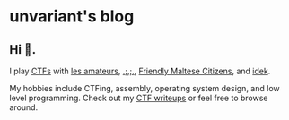 
# unvariant's blog

<h2>Hi 👋.</h2>

I play [CTFs](<https://en.wikipedia.org/wiki/Capture_the_flag_(cybersecurity)>) with [les amateurs](https://amateurs.team), [.;,;.](https://ctf.gg), [Friendly Maltese Citizens](https://ctf.mt), and [idek](https://idek.team).

My hobbies include CTFing, assembly, operating system design, and low level programming. Check out my [CTF writeups](./writeups/) or feel free to browse around.
